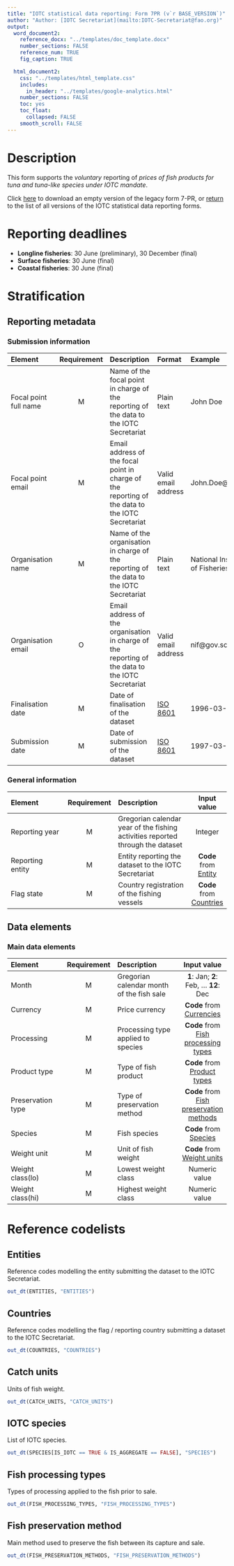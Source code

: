 ```yaml
---
title: "IOTC statistical data reporting: Form 7PR (v`r BASE_VERSION`)"
author: "Author: [IOTC Secretariat](mailto:IOTC-Secretariat@fao.org)" 
output:
  word_document2:
    reference_docx: "../templates/doc_template.docx"
    number_sections: FALSE
    reference_num: TRUE
    fig_caption: TRUE

  html_document2:
    css: "../templates/html_template.css"
    includes: 
      in_header: "../templates/google-analytics.html"
    number_sections: FALSE
    toc: yes
    toc_float:
      collapsed: FALSE
    smooth_scroll: FALSE
---
```

  
# Description
  
This form supports the *voluntary* reporting of _prices of fish products for tuna and tuna-like species under IOTC mandate_.

Click [here](../forms/legacy/Form-7PR-legacy.xlsm) to download an empty version of the legacy form 7-PR, or [return](../forms) to the list of all versions of the IOTC statistical data reporting forms. 

# Reporting deadlines

- **Longline fisheries**: 30 June (preliminary), 30 December (final)
- **Surface fisheries**: 30 June (final)
- **Coastal fisheries**: 30 June (final)

# Stratification

## Reporting metadata

### Submission information

| Element        | Requirement | Description | Format | Example |
| :--------| :----: | :----------------------- | :-------- | :------------ |
| [Focal point full name]{#fcname} | M | Name of the focal point in charge of the reporting of the data to the IOTC Secretariat | Plain text | John Doe  |
| [Focal point email]{#fcemail} | M | Email address of the focal point in charge of the reporting of the data to the IOTC Secretariat | Valid email address | John.Doe@fao.org |
| [Organisation name]{#orgname} | M | Name of the organisation in charge of the reporting of the data to the IOTC Secretariat | Plain text | National Institute of Fisheries |
| [Organisation email]{#orgemail} | O | Email address of the organisation in charge of the reporting of the data to the IOTC Secretariat | Valid email address | nif@gov.sc |
| [Finalisation date]{#findate} | M | Date of finalisation of the dataset | [ISO 8601](https://en.wikipedia.org/wiki/ISO_8601) | 1996-03-27 |
| [Submission date]{#subdate} | M | Date of submission of the dataset | [ISO 8601](https://en.wikipedia.org/wiki/ISO_8601) | 1997-03-21 |

### General information

| Element        | Requirement | Description | Input value  |
| :----------------- | :-----: | :----------------------- | :-------: |
| [Reporting year]{#repyear} | M | Gregorian calendar year of the fishing activities reported through the dataset | Integer |
| [Reporting entity]{#repentity} | M | Entity reporting the dataset to the IOTC Secretariat | **Code** from [Entity](#entities) |
| [Flag state]{#repflagstate} | M | Country registration of the fishing vessels | **Code** from [Countries](#countries) |

## Data elements

### Main data elements

| Element | Requirement | Description | Input value  |
| :----------------- | :-----: | :----------------------- | :-------: |
| Month | M | Gregorian calendar month of the fish sale | **1**: Jan; **2**: Feb, ... **12**: Dec |
| Currency | M | Price currency | **Code** from [Currencies](#currencies) |
| Processing | M | Processing type applied to species | **Code** from [Fish processing types](#fishProcessingType) |
| Product type | M | Type of fish product | **Code** from [Product types](#fishProductTypes) |
| Preservation type  | M | Type of preservation method | **Code** from [Fish preservation methods](#FishPreservationMethod) |
| Species | M | Fish species | **Code** from [Species](#IOTCSpecies) |
| Weight unit  | M | Unit of fish weight | **Code** from [Weight units](#weightUnits) |
| Weight class(lo) | M | Lowest weight class | Numeric value |
| Weight class(hi) | M | Highest weight class | Numeric value |

# Reference codelists

## Entities {#entities}

Reference codes modelling the entity submitting the dataset to the IOTC Secretariat.

```r
out_dt(ENTITIES, "ENTITIES")
```

## Countries {#countries}

Reference codes modelling the flag / reporting country submitting a dataset to the IOTC Secretariat.

```r
out_dt(COUNTRIES, "COUNTRIES")
```

## Catch units {#weightUnits}

Units of fish weight.

```r
out_dt(CATCH_UNITS, "CATCH_UNITS")
```

## IOTC species {#IOTCSpecies}

List of IOTC species.

```r
out_dt(SPECIES[IS_IOTC == TRUE & IS_AGGREGATE == FALSE], "SPECIES")
```

## Fish processing types {#fishProcessingType}

Types of processing applied to the fish prior to sale.

```r
out_dt(FISH_PROCESSING_TYPES, "FISH_PROCESSING_TYPES")
```

## Fish preservation method {#fishPreservationMethod}

Main method used to preserve the fish between its capture and sale.

```r
out_dt(FISH_PRESERVATION_METHODS, "FISH_PRESERVATION_METHODS")
```
